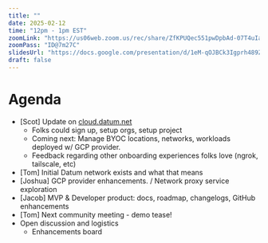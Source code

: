 ```yaml
---
title: ""
date: 2025-02-12
time: "12pm - 1pm EST"
zoomLink: "https://us06web.zoom.us/rec/share/ZfKPUQec551pwDpbAd-07T4uIa0XLXlXf1sC-lQnFCdM9aFku_Q3IKgJmfVdr-TY.lziI88ofFUv1Dni1"
zoomPass: "ID@7m27C"
slidesUrl: "https://docs.google.com/presentation/d/1eM-qOJBCk3Igprh489ZQzYwprl7LKpT6Dg5P15Z6mGo/edit?usp=sharing"
draft: false
---
```


# Agenda
- [Scot] Update on [cloud.datum.net](http://cloud.datum.net)
  - Folks could sign up, setup orgs, setup project
  - Coming next: Manage BYOC locations, networks, workloads deployed w/ GCP provider.
  - Feedback regarding other onboarding experiences folks love (ngrok, tailscale, etc)
- [Tom] Initial Datum network exists and what that means
- [Joshua] GCP provider enhancements. / Network proxy service exploration
- [Jacob] MVP & Developer product: docs, roadmap, changelogs, GitHub enhancements
- [Tom] Next community meeting - demo tease!
- Open discussion and logistics
  - Enhancements board
